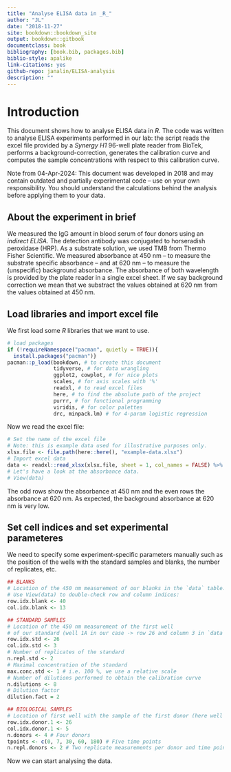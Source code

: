 ```yaml
---
title: "Analyse ELISA data in _R_"
author: "JL"
date: "2018-11-27"
site: bookdown::bookdown_site
output: bookdown::gitbook
documentclass: book
bibliography: [book.bib, packages.bib]
biblio-style: apalike
link-citations: yes
github-repo: janalin/ELISA-analysis
description: ""
---
```


# Introduction {#intro}
This document shows how to analyse ELISA data in _R_. The code was written to analyse ELISA experiments performed in our lab: the script reads the excel file provided by a _Synergy H1_ 96-well plate reader from BioTek, performs a background-correction, generates the calibration curve and computes the sample concentrations with respect to this calibration curve.

Note from 04-Apr-2024: This document was developed in 2018 and may contain outdated and partially experimental code -- use on your own responsibility. You should understand the calculations behind the analysis before applying them to your data.

## About the experiment in brief
We measured the IgG amount in blood serum of four donors using an _indirect ELISA_. The detection antibody was conjugated to horseradish peroxidase (HRP). As a substrate solution, we used TMB from Thermo Fisher Scientific. We measured absorbance at 450 nm -- to measure the substrate specific absorbance -- and at 620 nm -- to measure the (unspecific) background absorbance. The absorbance of both wavelength is provided by the plate reader in a single excel sheet. If we say background correction we mean that we substract the values obtained at 620 nm from the values obtained at 450 nm.

## Load libraries and import excel file
We first load some _R_ libraries that we want to use.
```r
# load packages
if (!requireNamespace("pacman", quietly = TRUE)){
  install.packages("pacman")}
pacman::p_load(bookdown, # to create this document
               tidyverse, # for data wrangling
               ggplot2, cowplot, # for nice plots
               scales, # for axis scales with '%'
               readxl, # to read excel files
               here, # to find the absolute path of the project
               purrr, # for functional programming
               viridis, # for color palettes
               drc, minpack.lm) # for 4-param logistic regression
```

Now we read the excel file:
```r
# Set the name of the excel file
# Note: this is example data used for illustrative purposes only.
xlsx.file <- file.path(here::here(), "example-data.xlsx")
# Import excel data
data <- readxl::read_xlsx(xlsx.file, sheet = 1, col_names = FALSE) %>% as.tibble
# Let's have a look at the absorbance data.
# View(data)
```

The odd rows show the absorbance at 450 nm and the even rows the absorbance at 620 nm. As expected, the background absorbance at 620 nm is very low. 

## Set cell indices and set experimental parameteres
We need to specify some experiment-specific parameters manually such as the position of the wells with the standard samples and blanks, the number of replicates, etc. 
```r
## BLANKS
# Location of the 450 nm measurement of our blanks in the `data` table.
# Use View(data) to double-check row and column indices:
row.idx.blank <- 40
col.idx.blank <- 13

## STANDARD SAMPLES
# Location of the 450 nm measurement of the first well 
# of our standard (well 1A in our case -> row 26 and column 3 in `data` table)
row.idx.std <- 26
col.idx.std <- 3
# Number of replicates of the standard
n.repl.std <- 2
# Maximal concentration of the standard 
max.conc.std <- 1 # i.e. 100 %, we use a relative scale
# Number of dilutions performed to obtain the calibration curve
n.dilutions <- 8
# Dilution factor
dilution.fact = 2

## BIOLOGICAL SAMPLES
# Location of first well with the sample of the first donor (here well 3A)
row.idx.donor.1 <- 26
col.idx.donor.1 <- 5
n.donors <- 4 # Four donors
tpoints <- c(0, 7, 30, 60, 180) # Five time points
n.repl.donors <- 2 # Two replicate measurements per donor and time point
```

Now we can start analysing the data.